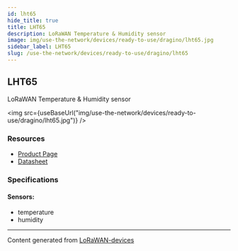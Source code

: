 ```yaml
---
id: lht65
hide_title: true
title: LHT65
description: LoRaWAN Temperature & Humidity sensor
image: img/use-the-network/devices/ready-to-use/dragino/lht65.jpg
sidebar_label: LHT65
slug: /use-the-network/devices/ready-to-use/dragino/lht65
---
```



## LHT65

LoRaWAN Temperature & Humidity sensor

<img
  src={useBaseUrl("img/use-the-network/devices/ready-to-use/dragino/lht65.jpg")}
/>

### Resources

- [Product Page](http://www.dragino.com/products/lora-lorawan-end-node/item/151-lht65.html)
- [Datasheet](http://www.dragino.com/downloads/index.php?dir=LHT65/)

### Specifications

#### Sensors:

- temperature
- humidity

---

Content generated from
[LoRaWAN-devices](https://github.com/TheThingsNetwork/lorawan-devices)
